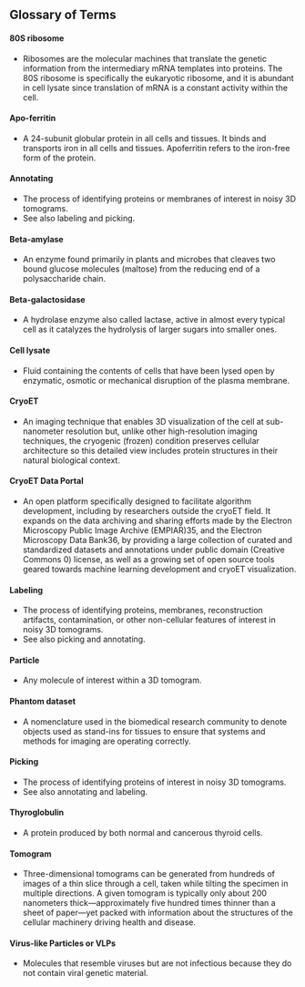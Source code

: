 ## Glossary of Terms

#### 80S ribosome

- Ribosomes are the molecular machines that translate the genetic information from the intermediary mRNA templates into proteins. The 80S ribosome is specifically the eukaryotic ribosome, and it is abundant in cell lysate since translation of mRNA is a constant activity within the cell.

#### Apo-ferritin

- A 24-subunit globular protein in all cells and tissues. It binds and transports iron in all cells and tissues. Apoferritin refers to the iron-free form of the protein.

#### Annotating

- The process of identifying proteins or membranes of interest in noisy 3D tomograms.
- See also labeling and picking.

<ToggleShowMore>

#### Beta-amylase

- An enzyme found primarily in plants and microbes that cleaves two bound glucose molecules (maltose) from the reducing end of a polysaccharide chain.

#### Beta-galactosidase

- A hydrolase enzyme also called lactase, active in almost every typical cell as it catalyzes the hydrolysis of larger sugars into smaller ones.

#### Cell lysate

- Fluid containing the contents of cells that have been lysed open by enzymatic, osmotic or mechanical disruption of the plasma membrane.

#### CryoET

- An imaging technique that enables 3D visualization of the cell at sub-nanometer resolution but, unlike other high-resolution imaging techniques, the cryogenic (frozen) condition preserves cellular architecture so this detailed view includes protein structures in their natural biological context.

#### CryoET Data Portal

- An open platform specifically designed to facilitate algorithm development, including by researchers outside the cryoET field. It expands on the data archiving and sharing efforts made by the Electron Microscopy Public Image Archive (EMPIAR)35, and the Electron Microscopy Data Bank36, by providing a large collection of curated and standardized datasets and annotations under public domain (Creative Commons 0\) license, as well as a growing set of open source tools geared towards machine learning development and cryoET visualization.

#### Labeling

- The process of identifying proteins, membranes, reconstruction artifacts, contamination, or other non-cellular features of interest in noisy 3D tomograms.
- See also picking and annotating.

#### Particle

- Any molecule of interest within a 3D tomogram.

#### Phantom dataset

- A nomenclature used in the biomedical research community to denote objects used as stand-ins for tissues to ensure that systems and methods for imaging are operating correctly.

#### Picking

- The process of identifying proteins of interest in noisy 3D tomograms.
- See also annotating and labeling.

#### Thyroglobulin

- A protein produced by both normal and cancerous thyroid cells.

#### Tomogram

- Three-dimensional tomograms can be generated from hundreds of images of a thin slice through a cell, taken while tilting the specimen in multiple directions. A given tomogram is typically only about 200 nanometers thick—approximately five hundred times thinner than a sheet of paper—yet packed with information about the structures of the cellular machinery driving health and disease.

#### Virus-like Particles or VLPs

- Molecules that resemble viruses but are not infectious because they do not contain viral genetic material.

</ToggleShowMore>
